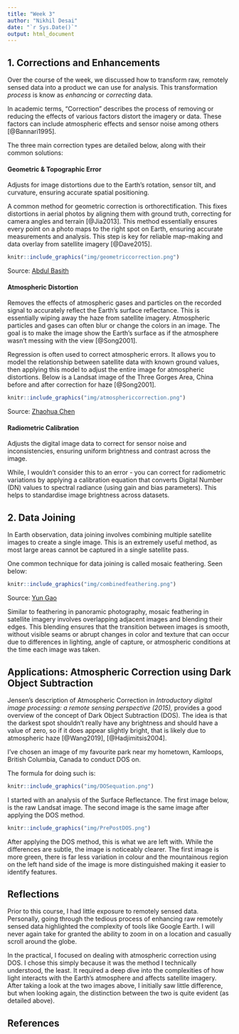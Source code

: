 ```yaml
---
title: "Week 3"
author: "Nikhil Desai"
date: "`r Sys.Date()`"
output: html_document
---
```


## 1. Corrections and Enhancements

Over the course of the week, we discussed how to transform raw, remotely sensed data into a product we can use for analysis. This transformation *process* is know as *enhancing* or *correcting* data.

In academic terms, "Correction" describes the process of removing or reducing the effects of various factors distort the imagery or data. These factors can include atmospheric effects and sensor noise among others [@Bannari1995].

The three main correction types are detailed below, along with their common solutions:

#### **Geometric & Topographic Error**

Adjusts for image distortions due to the Earth's rotation, sensor tilt, and curvature, ensuring accurate spatial positioning.

A common method for geometric correction is orthorectification. This fixes distortions in aerial photos by aligning them with ground truth, correcting for camera angles and terrain [@Jia2013]. This method essentially ensures every point on a photo maps to the right spot on Earth, ensuring accurate measurements and analysis. This step is key for reliable map-making and data overlay from satellite imagery \[@Dave2015\].

```r
knitr::include_graphics("img/geometriccorrection.png")
```

Source: [Abdul Basith](https://www.researchgate.net/figure/Geometric-correction-procedures_fig7_320710942)

#### **Atmospheric Distortion**

Removes the effects of atmospheric gases and particles on the recorded signal to accurately reflect the Earth's surface reflectance. This is essentially wiping away the haze from satellite imagery. Atmospheric particles and gases can often blur or change the colors in an image. The goal is to make the image show the Earth's surface as if the atmosphere wasn't messing with the view [@Song2001].

Regression is often used to correct atmospheric errors. It allows you to model the relationship between satellite data with known ground values, then applying this model to adjust the entire image for atmospheric distortions. Below is a Landsat image of the Three Gorges Area, China before and after correction for haze \[@Song2001\].

```r
knitr::include_graphics("img/atmosphericcorrection.png")
```

Source: [Zhaohua Chen](https://www.researchgate.net/profile/Zhaohua-Chen-2?_tp=eyJjb250ZXh0Ijp7ImZpcnN0UGFnZSI6Il9kaXJlY3QiLCJwYWdlIjoiX2RpcmVjdCJ9fQ)

#### **Radiometric Calibration**

Adjusts the digital image data to correct for sensor noise and inconsistencies, ensuring uniform brightness and contrast across the image.

While, I wouldn't consider this to an error - you can correct for radiometric variations by applying a calibration equation that converts Digital Number (DN) values to spectral radiance (using gain and bias parameters). This helps to standardise image brightness across datasets.

## 2. Data Joining

In Earth observation, data joining involves combining multiple satellite images to create a single image. This is an extremely useful method, as most large areas cannot be captured in a single satellite pass.

One common technique for data joining is called mosaic feathering. Seen below:

```r
knitr::include_graphics("img/combinedfeathering.png")
```

Source: [Yun Gao](https://yuan-gao.net/pdf/ISIDF11.pdf)

Similar to feathering in panoramic photography, mosaic feathering in satellite imagery involves overlapping adjacent images and blending their edges. This blending ensures that the transition between images is smooth, without visible seams or abrupt changes in color and texture that can occur due to differences in lighting, angle of capture, or atmospheric conditions at the time each image was taken.

## Applications: Atmospheric Correction using Dark Object Subtraction

Jensen's description of Atmospheric Correction in *Introductory digital image processing: a remote sensing perspective (2015),* provides a good overview of the concept of Dark Object Subtraction (DOS). The idea is that the darkest spot shouldn't really have any brightness and should have a value of zero, so if it does appear slightly bright, that is likely due to atmospheric haze [@Wang2019], [@Hadjimitsis2004].

I've chosen an image of my favourite park near my hometown, Kamloops, British Columbia, Canada to conduct DOS on.

The formula for doing such is:

```r
knitr::include_graphics("img/DOSequation.png")
```

I started with an analysis of the Surface Reflectance. The first image below, is the raw Landsat image. The second image is the same image after applying the DOS method.

```r
knitr::include_graphics("img/PrePostDOS.png")
```

After applying the DOS method, this is what we are left with. While the differences are subtle, the image is noticeably clearer. The first image is more green, there is far less variation in colour and the mountainous region on the left hand side of the image is more distinguished making it easier to identify features.

## Reflections

Prior to this course, I had little exposure to remotely sensed data. Personally, going through the tedious process of enhancing raw remotely sensed data highlighted the complexity of tools like Google Earth. I will never again take for granted the ability to zoom in on a location and casually scroll around the globe.

In the practical, I focused on dealing with atmospheric correction using DOS. I chose this simply because it was the method I technically understood, the least. It required a deep dive into the complexities of how light interacts with the Earth's atmosphere and affects satellite imagery. After taking a look at the two images above, I initially saw little difference, but when looking again, the distinction between the two is quite evident (as detailed above).

## References
